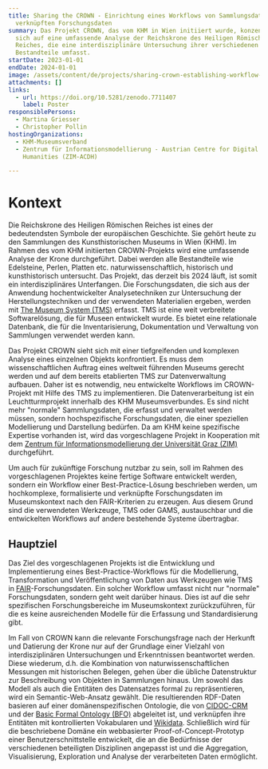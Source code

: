 ```yaml
---
title: Sharing the CROWN - Einrichtung eines Workflows von Sammlungsdaten zu
  verknüpften Forschungsdaten
summary: Das Projekt CROWN, das vom KHM in Wien initiiert wurde, konzentriert
  sich auf eine umfassende Analyse der Reichskrone des Heiligen Römischen
  Reiches, die eine interdisziplinäre Untersuchung ihrer verschiedenen
  Bestandteile umfasst.
startDate: 2023-01-01
endDate: 2024-01-01
image: /assets/content/de/projects/sharing-crown-establishing-workflow-collection-data-linked-research-data/crown3.png
attachments: []
links:
  - url: https://doi.org/10.5281/zenodo.7711407
    label: Poster
responsiblePersons:
  - Martina Griesser
  - Christopher Pollin
hostingOrganizations:
  - KHM-Museumsverband
  - Zentrum für Informationsmodellierung - Austrian Centre for Digital
    Humanities (ZIM-ACDH)

---
```

**Kontext**
===========

Die Reichskrone des Heiligen Römischen Reiches ist eines der bedeutendsten Symbole der europäischen Geschichte. Sie gehört heute zu den Sammlungen des Kunsthistorischen Museums in Wien (KHM). Im Rahmen des vom KHM initiierten CROWN-Projekts wird eine umfassende Analyse der Krone durchgeführt. Dabei werden alle Bestandteile wie Edelsteine, Perlen, Platten etc. naturwissenschaftlich, historisch und kunsthistorisch untersucht. Das Projekt, das derzeit bis 2024 läuft, ist somit ein interdisziplinäres Unterfangen. Die Forschungsdaten, die sich aus der Anwendung hochentwickelter Analysetechniken zur Untersuchung der Herstellungstechniken und der verwendeten Materialien ergeben, werden mit [The Museum System (TMS)](https://www.gallerysystems.com/solutions/collections-management/) erfasst. TMS ist eine weit verbreitete Softwarelösung, die für Museen entwickelt wurde. Es bietet eine relationale Datenbank, die für die Inventarisierung, Dokumentation und Verwaltung von Sammlungen verwendet werden kann.

Das Projekt CROWN sieht sich mit einer tiefgreifenden und komplexen Analyse eines einzelnen Objekts konfrontiert. Es muss dem wissenschaftlichen Auftrag eines weltweit führenden Museums gerecht werden und auf dem bereits etablierten TMS zur Datenverwaltung aufbauen. Daher ist es notwendig, neu entwickelte Workflows im CROWN-Projekt mit Hilfe des TMS zu implementieren. Die Datenverarbeitung ist ein Leuchtturmprojekt innerhalb des KHM Museumsverbundes. Es sind nicht mehr "normale" Sammlungsdaten, die erfasst und verwaltet werden müssen, sondern hochspezifische Forschungsdaten, die einer speziellen Modellierung und Darstellung bedürfen. Da am KHM keine spezifische Expertise vorhanden ist, wird das vorgeschlagene Projekt in Kooperation mit dem [Zentrum für Informationsmodellierung der Universität Graz (ZIM)](https://informationsmodellierung.uni-graz.at/de/) durchgeführt.

Um auch für zukünftige Forschung nutzbar zu sein, soll im Rahmen des vorgeschlagenen Projektes keine fertige Software entwickelt werden, sondern ein Workflow einer Best-Practice-Lösung beschrieben werden, um hochkomplexe, formalisierte und verknüpfte Forschungsdaten im Museumskontext nach den FAIR-Kriterien zu erzeugen. Aus diesem Grund sind die verwendeten Werkzeuge, TMS oder GAMS, austauschbar und die entwickelten Workflows auf andere bestehende Systeme übertragbar.

**Hauptziel**
-------------

Das Ziel des vorgeschlagenen Projekts ist die Entwicklung und Implementierung eines Best-Practice-Workflows für die Modellierung, Transformation und Veröffentlichung von Daten aus Werkzeugen wie TMS in [FAIR](https://www.go-fair.org/fair-principles/)\-Forschungsdaten. Ein solcher Workflow umfasst nicht nur "normale" Forschungsdaten, sondern geht weit darüber hinaus. Dies ist auf die sehr spezifischen Forschungsbereiche im Museumskontext zurückzuführen, für die es keine ausreichenden Modelle für die Erfassung und Standardisierung gibt.

Im Fall von CROWN kann die relevante Forschungsfrage nach der Herkunft und Datierung der Krone nur auf der Grundlage einer Vielzahl von interdisziplinären Untersuchungen und Erkenntnissen beantwortet werden. Diese wiederum, d.h. die Kombination von naturwissenschaftlichen Messungen mit historischen Belegen, gehen über die übliche Datenstruktur zur Beschreibung von Objekten in Sammlungen hinaus. Um sowohl das Modell als auch die Entitäten des Datensatzes formal zu repräsentieren, wird ein Semantic-Web-Ansatz gewählt. Die resultierenden RDF-Daten basieren auf einer domänenspezifischen Ontologie, die von [CIDOC-CRM](https://www.cidoc-crm.org/) und der [Basic Formal Ontology (BFO)](https://basic-formal-ontology.org/) abgeleitet ist, und verknüpfen ihre Entitäten mit kontrollierten Vokabularen und [Wikidata](https://www.wikidata.org/wiki/Wikidata:Main_Page). Schließlich wird für die beschriebene Domäne ein webbasierter Proof-of-Concept-Prototyp einer Benutzerschnittstelle entwickelt, die an die Bedürfnisse der verschiedenen beteiligten Disziplinen angepasst ist und die Aggregation, Visualisierung, Exploration und Analyse der verarbeiteten Daten ermöglicht.